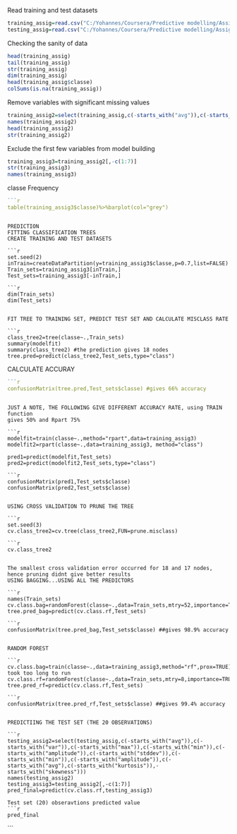 Read training and test datasets

```r
training_assig=read.csv("C:/Yohannes/Coursera/Predictive modelling/Assignment/Training data.csv")
testing_assig=read.csv("C:/Yohannes/Coursera/Predictive modelling/Assignment/Testing data.csv")
```

Checking the sanity of data

```r
head(training_assig)
tail(training_assig)
str(training_assig)
dim(training_assig)
head(training_assig$classe)
colSums(is.na(training_assig))
```

Remove variables with significant missing values

```r
training_assig2=select(training_assig,c(-starts_with("avg")),c(-starts_with("var")),c(-starts_with("max")),c(-starts_with("min")),c(-starts_with("amplitude")),c(-starts_with("stddev")),c(-starts_with("min")),c(-starts_with("amplitude")),c(-starts_with("avg"),c(-starts_with("kurtosis")),-starts_with("skewness")))
names(training_assig2)
head(training_assig2)
str(training_assig2)
```

Exclude the first few variables from model building

```r
training_assig3=training_assig2[,-c(1:7)]
str(training_assig3)
names(training_assig3)
```

classe Frequency

```r
```r
table(training_assig3$classe)%>%barplot(col="grey")
```
```

PREDICTION
FITTING CLASSIFICATION TREES
CREATE TRAINING AND TEST DATASETS

```r
set.seed(2)
inTrain=createDataPartition(y=training_assig3$classe,p=0.7,list=FALSE)
Train_sets=training_assig3[inTrain,]
Test_sets=training_assig3[-inTrain,]

```r
dim(Train_sets)
dim(Test_sets)
```
```

FIT TREE TO TRAINING SET, PREDICT TEST SET AND CALCULATE MISCLASS RATE

```r
class_tree2=tree(classe~.,Train_sets)
summary(modelfit)
summary(class_tree2) #the prediction gives 18 nodes
tree.pred=predict(class_tree2,Test_sets,type="class")
```

CALCULATE ACCURAY

```r
```r
confusionMatrix(tree.pred,Test_sets$classe) #gives 66% accuracy
```
```

JUST A NOTE, THE FOLLOWING GIVE DIFFERENT ACCURACY RATE, using TRAIN function
gives 50% and Rpart 75%

```r
modelfit=train(classe~.,method="rpart",data=training_assig3)
modelfit2=rpart(classe~.,data=training_assig3, method="class")

pred1=predict(modelfit,Test_sets)
pred2=predict(modelfit2,Test_sets,type="class")

```r
confusionMatrix(pred1,Test_sets$classe)
confusionMatrix(pred2,Test_sets$classe)
```
```

USING CROSS VALIDATION TO PRUNE THE TREE

```r
set.seed(3)
cv.class_tree2=cv.tree(class_tree2,FUN=prune.misclass)

```r
cv.class_tree2
```
```

The smallest cross validation error occurred for 18 and 17 nodes, 
hence pruning didnt give better results  
USING BAGGING...USING ALL THE PREDICTORS

```r
names(Train_sets)
cv.class.bag=randomForest(classe~.,data=Train_sets,mtry=52,importance=TRUE)
tree.pred_bag=predict(cv.class.rf,Test_sets)

```r
confusionMatrix(tree.pred_bag,Test_sets$classe) ##gives 98.9% accuracy
```
```

RANDOM FOREST

```r
cv.class.bag=train(classe~.,data=training_assig3,method="rf",prox=TRUE)#this took too long to run
cv.class.rf=randomForest(classe~.,data=Train_sets,mtry=8,importance=TRUE)
tree.pred_rf=predict(cv.class.rf,Test_sets)

```r
confusionMatrix(tree.pred_rf,Test_sets$classe) ##gives 99.4% accuracy
```
```

PREDICTIING THE TEST SET (THE 20 OBSERVATIONS)

```r
testing_assig2=select(testing_assig,c(-starts_with("avg")),c(-starts_with("var")),c(-starts_with("max")),c(-starts_with("min")),c(-starts_with("amplitude")),c(-starts_with("stddev")),c(-starts_with("min")),c(-starts_with("amplitude")),c(-starts_with("avg"),c(-starts_with("kurtosis")),-starts_with("skewness")))
names(testing_assig2)
testing_assig3=testing_assig2[,-c(1:7)]
pred_final=predict(cv.class.rf,testing_assig3)

Test set (20) obseravtions predicted value
```r
pred_final
```
```

